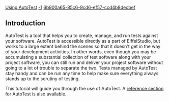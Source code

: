 [[Property:title|Using AutoTest]]
[[Property:weight|-1]]
[[Property:uuid|6b900a65-85c6-9cd6-ef57-ccd4b8decbef]]
{{note|The following few pages contain the AutoTest tutorial. This tutorial uses a different software example than the bulk of the EiffelStudio Guided Tour. If this is your first time through, you may want to delay the AutoTest tutorial until you have completed the rest of the Guided Tour, then come back to it when you're feeling more familiar with EiffelStudio.}}


{{note| '''To V6.6 users:''' As of V6.6, the New Eiffel test wizard panes have changed somewhat from this documentation. V6.6 introduces the ability to store certain preferred values for creating tests. The advantage is that one need not enter this information on wizard panes each time a test is created. Because preferred values can be stored, the panes containing the values more likely to change between test creations are presented earlier than other panes. In previous versions, these panes were presented later, as shown in this documentation. The documentation will be updated in the future to reflect the newer wizard sequences and pane layouts. }}


==Introduction==

AutoTest is a tool that helps you to create, manage, and run tests against your software. AutoTest is accessible directly as a part of EiffelStudio, but works to a large extent behind the scenes so that it doesn't get in the way of your development activities. In other words, even though you may be accumulating a substantial collection of test software along with your project software, you can still run and deliver your project software without going to a lot of trouble to separate the two. Tests managed by AutoTest stay handy and can be run any time to help make sure everything always stands up to the scrutiny of testing. 

This tutorial will guide you through the use of AutoTest. A [[AutoTest|reference section]] for AutoTest is also available.


{{Recommended|At least on your first viewing of this tutorial, take the sections in the order in which they are presented. There are three different types of tests supported by AutoTest. Each type of test is discussed on its own page. But to avoid repetition, the pages for the second and third types of tests omit some of the detail in the first and assume a familiarity with the example.  }}


{{Caution|At this time, AutoTest will work only for project targets in the classic Eiffel environment. This means that projects targeted to Microsoft .Net will not be able to use AutoTest.}}


{{Recommended|During the transition to void-safe Eiffel, projects can be built using '''experimental''' mode. This mode is as stable as '''non-experimental''' mode, but includes some facilities that might break existing code in a few circumstances. However, since version 6.5, EiffelStudio itself is built in experimental mode, so '''we recommend that you use AutoTest only on projects also built using experimental mode'''. Experimental mode can be invoked by using the "-experiment" option from the command line, or on Microsoft Windows by following the '''Start''' menu path to EiffelStudio and selecting experimental mode. As of version 6.6, the mode that was '''experimental''' in previous versions, becomes the '''default''' mode.}}


{{SeeAlso|<br />[[AutoTest]] reference }} 




